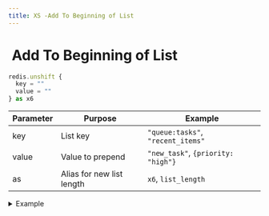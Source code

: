 ```yaml
---
title: XS -Add To Beginning of List
---
```


# <img src="../assets/docuBadge (11).png" alt="" data-size="line"> Add To Beginning of List <a href="#xs-add-to-beginning-of-list" id="xs-add-to-beginning-of-list"></a>

```javascript
redis.unshift {
  key = ""
  value = ""
} as x6
```

| Parameter | Purpose                   | Example                            |
| --------- | ------------------------- | ---------------------------------- |
| key       | List key                  | `"queue:tasks"`, `"recent_items"`  |
| value     | Value to prepend          | `"new_task"`, `{priority: "high"}` |
| as        | Alias for new list length | `x6`, `list_length`                |

<details>

<summary>Example</summary>

```javascript
redis.unshift {
  key = "recent_views"
  value = $page.id
} as list_size
```

* Adds value to beginning of list
* Creates list if it doesn't exist
* Returns new length of list
* Useful for "most recent" lists

</details>

